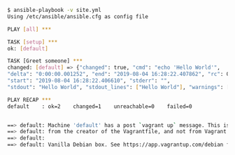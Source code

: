 
<CodeSurferLayout>

```bash 1,9:13
$ ansible-playbook -v site.yml
Using /etc/ansible/ansible.cfg as config file

PLAY [all] ***

TASK [setup] ***
ok: [default]

TASK [Greet someone] ***
changed: [default] => {"changed": true, "cmd": "echo 'Hello World'", 
"delta": "0:00:00.001252", "end": "2019-08-04 16:28:22.407862", "rc": 0, 
"start": "2019-08-04 16:28:22.406610", "stderr": "", 
"stdout": "Hello World", "stdout_lines": ["Hello World"], "warnings": []}

PLAY RECAP ***
default    : ok=2    changed=1    unreachable=0    failed=0   


==> default: Machine 'default' has a post `vagrant up` message. This is a message
==> default: from the creator of the Vagrantfile, and not from Vagrant itself:
==> default: 
==> default: Vanilla Debian box. See https://app.vagrantup.com/debian for help and bug reports
```

</CodeSurferLayout>
